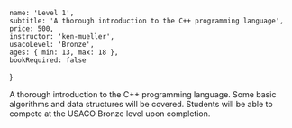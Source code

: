 	name: 'Level 1',
	subtitle: 'A thorough introduction to the C++ programming language',
	price: 500,
	instructor: 'ken-mueller',
	usacoLevel: 'Bronze',
	ages: { min: 13, max: 18 },
	bookRequired: false
}

A thorough introduction to the C++ programming language. Some basic algorithms and data structures will be covered. Students will be able to compete at the USACO Bronze level upon completion.
